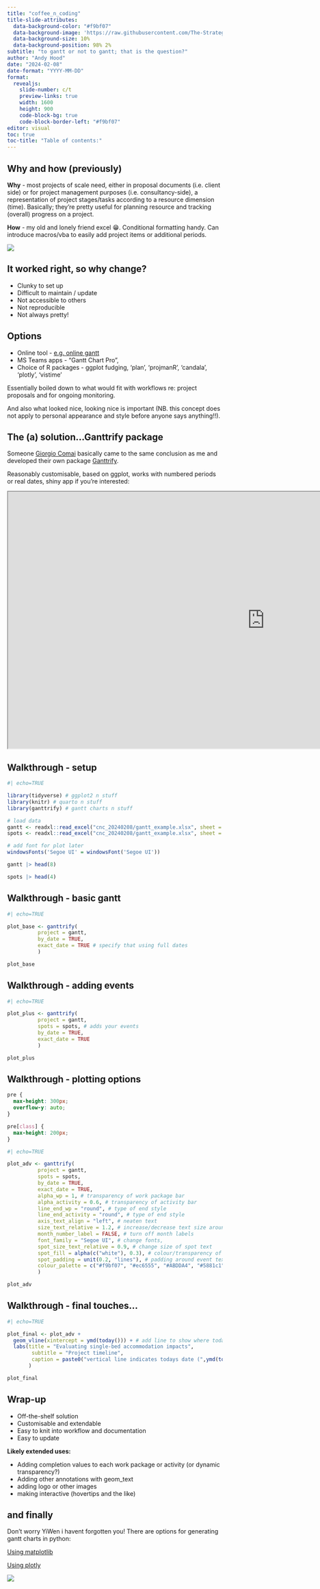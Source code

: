 ```yaml
---
title: "coffee_n_coding"
title-slide-attributes:
  data-background-color: "#f9bf07"
  data-background-image: 'https://raw.githubusercontent.com/The-Strategy-Unit/assets/main/logo_black.svg'
  data-background-size: 10%
  data-background-position: 98% 2%
subtitle: "to gantt or not to gantt; that is the question?"
author: "Andy Hood"
date: "2024-02-08"
date-format: "YYYY-MM-DD"
format:
  revealjs:
    slide-number: c/t
    preview-links: true
    width: 1600
    height: 900
    code-block-bg: true
    code-block-border-left: "#f9bf07"
editor: visual
toc: true
toc-title: "Table of contents:"
---
```


## Why and how (previously)

::: {.fragment}
**Why** - most projects of scale need, either in proposal documents (i.e. client side) or for project management purposes (i.e. consultancy-side), a representation of project stages/tasks according to a resource dimension (time). Basically; they're pretty useful for planning resource and tracking (overall) progress on a project.
:::

::: {.fragment}
**How** - my old and lonely friend excel 😁. Conditional formatting handy. Can introduce macros/vba to easily add project items or additional periods.
:::

::: {.fragment .fade-up}

![](images/gantt_excel.png)
:::

## It worked right, so why change?

-   Clunky to set up
-   Difficult to maintain / update
-   Not accessible to others
-   Not reproducible
-   Not always pretty!

## Options

-   Online tool - [e.g. online gantt](https://www.onlinegantt.com/#/gantt)
-   MS Teams apps - "Gantt Chart Pro", 
-   Choice of R packages - ggplot fudging, 'plan', 'projmanR', 'candala', 'plotly', 'vistime'

Essentially boiled down to what would fit with workflows re: project proposals and for ongoing monitoring.

And also what looked nice, looking nice is important (NB. this concept does not apply to personal appearance and style before anyone says anything!!).

## The (a) solution...Ganttrify package

Someone [Giorgio Comai](https://github.com/giocomai) basically came to the same conclusion as me and developed their own package [Ganttrify](https://github.com/giocomai/ganttrify).

Reasonably customisable, based on ggplot, works with numbered periods or real dates, shiny app if you're interested:

::: {.fragment}
```{=html}
<iframe width="1200" height="600" src="https://ganttrify.europeandatajournalism.eu/" title="Ganttrify shiny"></iframe>
```
:::

## Walkthrough - setup

::: {.fragment}
``` r
#| echo=TRUE

library(tidyverse) # ggplot2 n stuff
library(knitr) # quarto n stuff
library(ganttrify) # gantt charts n stuff

# load data
gantt <- readxl::read_excel("cnc_20240208/gantt_example.xlsx", sheet = "gantt")
spots <- readxl::read_excel("cnc_20240208/gantt_example.xlsx", sheet = "spots")

# add font for plot later
windowsFonts('Segoe UI' = windowsFont('Segoe UI'))

```
:::

::: {.fragment}
``` r
gantt |> head(8)
```
:::

::: {.fragment}
``` r
spots |> head(4)
```
:::

## Walkthrough - basic gantt

::: {.fragment}
``` r
#| echo=TRUE

plot_base <- ganttrify(
          project = gantt,
          by_date = TRUE,
          exact_date = TRUE # specify that using full dates
          ) 

```
:::

::: {.fragment .fade-up}
``` r

plot_base

```
:::

## Walkthrough - adding events

::: {.fragment}
``` r
#| echo=TRUE

plot_plus <- ganttrify(
          project = gantt,
          spots = spots, # adds your events
          by_date = TRUE,
          exact_date = TRUE
          )

```
:::

::: {.fragment .fade-up}
``` r

plot_plus

```
:::

## Walkthrough - plotting options

```css
pre {
  max-height: 300px;
  overflow-y: auto;
}

pre[class] {
  max-height: 200px;
}
```

::: {.fragment}
``` r
#| echo=TRUE

plot_adv <- ganttrify(
          project = gantt,
          spots = spots,
          by_date = TRUE,
          exact_date = TRUE,
          alpha_wp = 1, # transparency of work package bar
          alpha_activity = 0.6, # transparency of activity bar
          line_end_wp = "round", # type of end style
          line_end_activity = "round", # type of end style
          axis_text_align = "left", # neaten text
          size_text_relative = 1.2, # increase/decrease text size around plot
          month_number_label = FALSE, # turn off month labels
          font_family = "Segoe UI", # change fonts,
          spot_size_text_relative = 0.9, # change size of spot text
          spot_fill = alpha(c("white"), 0.3), # colour/transparency of spot fill
          spot_padding = unit(0.2, "lines"), # padding around event text
          colour_palette = c("#f9bf07", "#ec6555", "#ABDDA4", "#5881c1", "#686F73") # customise colours
          )

```
:::

::: {.fragment .fade-up}
``` r

plot_adv

```
:::

## Walkthrough - final touches...

::: {.fragment}
``` r
#| echo=TRUE

plot_final <- plot_adv +
  geom_vline(xintercept = ymd(today())) + # add line to show where today is in project
  labs(title = "Evaluating single-bed accommodation impacts",
        subtitle = "Project timeline",
        caption = paste0("vertical line indicates todays date (",ymd(today()),")") #titles n stuff
       )

```
:::

::: {.fragment .fade-up}
``` r

plot_final

```
:::

## Wrap-up
::: {.fragment}
-   Off-the-shelf solution
-   Customisable and extendable
-   Easy to knit into workflow and documentation
-   Easy to update
:::

::: {.fragment}
**Likely extended uses:**

-   Adding completion values to each work package or activity (or dynamic transparency?)
-   Adding other annotations with geom_text
-   adding logo or other images
-   making interactive (hovertips and the like)
:::

## and finally

Don't worry YiWen i havent forgotten you! There are options for generating gantt charts in python:

[Using matplotlib](https://towardsdatascience.com/gantt-charts-with-pythons-matplotlib-395b7af72d72)

[Using plotly](https://python-charts.com/evolution/gantt-chart-plotly/?utm_content=cmp-true)

::: {.fragment}

![](https://media.istockphoto.com/id/1357394932/vector/q-a-banner-icon-in-flat-style-question-and-answer-vector-illustration-on-white-isolated.jpg?s=612x612&w=0&k=20&c=OH7X7MuUYSMCy7CHyq4VskUciQwsCJpR_R5oqBNWLx4=)

:::
